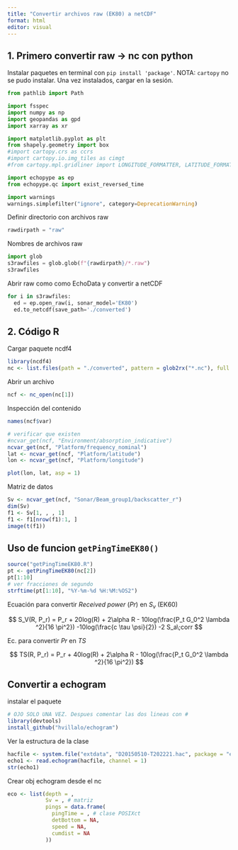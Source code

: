 ```yaml
---
title: "Convertir archivos raw (EK80) a netCDF"
format: html
editor: visual
---
```


## 1. Primero convertir raw -\> nc con python

Instalar paquetes en terminal con `pip install 'package'`. NOTA: `cartopy` no se pudo instalar. Una vez instalados, cargar en la sesión.

```python
from pathlib import Path

import fsspec
import numpy as np
import geopandas as gpd
import xarray as xr

import matplotlib.pyplot as plt
from shapely.geometry import box
#import cartopy.crs as ccrs
#import cartopy.io.img_tiles as cimgt
#from cartopy.mpl.gridliner import LONGITUDE_FORMATTER, LATITUDE_FORMATTER

import echopype as ep
from echopype.qc import exist_reversed_time

import warnings
warnings.simplefilter("ignore", category=DeprecationWarning)
```

Definir directorio con archivos raw

```python
rawdirpath = "raw"
```

Nombres de archivos raw

```python
import glob
s3rawfiles = glob.glob(f"{rawdirpath}/*.raw")
s3rawfiles
```

Abrir raw como como EchoData y convertir a netCDF

```python
for i in s3rawfiles:
  ed = ep.open_raw(i, sonar_model='EK80')
  ed.to_netcdf(save_path='./converted')
```

## 2. Código R

Cargar paquete ncdf4

```r
library(ncdf4)
nc <- list.files(path = "./converted", pattern = glob2rx("*.nc"), full.names = TRUE)
```

Abrir un archivo

```r
ncf <- nc_open(nc[1])
```

Inspección del contenido

```r
names(ncf$var)

# verificar que existen
#ncvar_get(ncf, "Environment/absorption_indicative")
ncvar_get(ncf, "Platform/frequency_nominal")
lat <- ncvar_get(ncf, "Platform/latitude")
lon <- ncvar_get(ncf, "Platform/longitude")

plot(lon, lat, asp = 1)
```

Matriz de datos

```r
Sv <- ncvar_get(ncf, "Sonar/Beam_group1/backscatter_r")
dim(Sv)
f1 <- Sv[1, , , 1]
f1 <- f1[nrow(f1):1, ]
image(t(f1))
```

## Uso de funcion `getPingTimeEK80()`

```r
source("getPingTimeEK80.R")
pt <- getPingTimeEK80(nc[2])
pt[1:10]
# ver fracciones de segundo 
strftime(pt[1:10], "%Y-%m-%d %H:%M:%OS2")
```

Ecuación para convertir *Received power* (*Pr*) en $S_v$ (EK60)

$$
S_V(R, P_r) = P_r + 20log(R) + 2\alpha R - 10log(\frac{P_t G_0^2 \lambda ^2}{16 \pi^2}) -10log(\frac{c \tau \psi}{2}) -2 S_a\;corr
$$

Ec. para convertir *Pr* en $TS$

$$
TS(R, P_r) = P_r + 40log(R) + 2\alpha R - 10log(\frac{P_t G_0^2 \lambda ^2}{16 \pi^2})
$$

## Convertir a echogram

instalar el paquete

```r
# OJO SOLO UNA VEZ. Despues comentar las dos lineas con #
library(devtools)
install_github("hvillalo/echogram")
```

Ver la estructura de la clase

```r
hacfile <- system.file("extdata", "D20150510-T202221.hac", package = "echogram")
echo1 <- read.echogram(hacfile, channel = 1)
str(echo1)
```

Crear obj echogram desde el nc

```r
eco <- list(depth = ,
            Sv = , # matriz
            pings = data.frame(
              pingTime = , # clase POSIXct
              detBottom = NA,
              speed = NA,
              cumdist = NA
            ))
```
